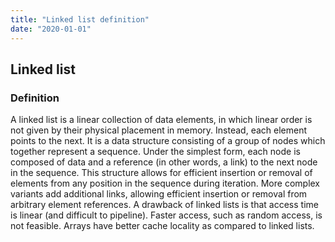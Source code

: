 ```yaml
---
title: "Linked list definition"
date: "2020-01-01"
---
```


## Linked list

### Definition

A linked list is a linear collection of data elements, in which linear order is not given by their physical placement in memory. Instead, each element points to the next. It is a data structure consisting of a group of nodes which together represent a sequence. Under the simplest form, each node is composed of data and a reference (in other words, a link) to the next node in the sequence. This structure allows for efficient insertion or removal of elements from any position in the sequence during iteration. More complex variants add additional links, allowing efficient insertion or removal from arbitrary element references. A drawback of linked lists is that access time is linear (and difficult to pipeline). Faster access, such as random access, is not feasible. Arrays have better cache locality as compared to linked lists.
